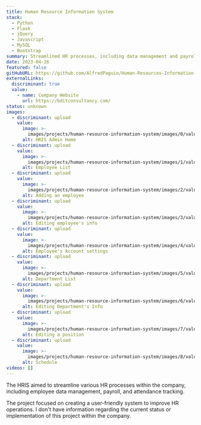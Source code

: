 ```yaml
---
title: Human Resource Information System
stack:
  - Python
  - Flask
  - jQuery
  - Javascript
  - MySQL
  - Bootstrap
summary: Streamlined HR processes, including data management and payroll.
date: 2023-04-26
featured: false
gitHubURL: https://github.com/AlfredPaguio/Human-Resources-Information-System
externalLinks:
  discriminant: true
  value:
    - name: Company Website
      url: https://bditconsultancy.com/
status: unknown
images:
  - discriminant: upload
    value:
      image: >-
        images/projects/human-resource-information-system/images/0/value/image.png
      alt: HRIS Admin Home
  - discriminant: upload
    value:
      image: >-
        images/projects/human-resource-information-system/images/1/value/image.png
      alt: Employee List
  - discriminant: upload
    value:
      image: >-
        images/projects/human-resource-information-system/images/2/value/image.png
      alt: Adding an employee
  - discriminant: upload
    value:
      image: >-
        images/projects/human-resource-information-system/images/3/value/image.png
      alt: Editing employee's info
  - discriminant: upload
    value:
      image: >-
        images/projects/human-resource-information-system/images/4/value/image.png
      alt: Employee's Account settings
  - discriminant: upload
    value:
      image: >-
        images/projects/human-resource-information-system/images/5/value/image.png
      alt: Department List
  - discriminant: upload
    value:
      image: >-
        images/projects/human-resource-information-system/images/6/value/image.png
      alt: Editing Department's Info
  - discriminant: upload
    value:
      image: >-
        images/projects/human-resource-information-system/images/7/value/image.png
      alt: Editing a position
  - discriminant: upload
    value:
      image: >-
        images/projects/human-resource-information-system/images/8/value/image.png
      alt: Schedule
videos: []
---
```

The HRIS aimed to streamline various HR processes within the company, including employee data management, payroll, and attendance tracking.&#x20;



The project focused on creating a user-friendly system to improve HR operations. I don't have information regarding the current status or implementation of this project within the company.
